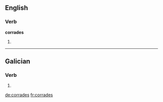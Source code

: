 ==English==

===Verb===
'''corrades'''

# {{third-person singular of|corrade}}

----

==Galician==

===Verb===
{{gl-verb-form}}

# {{conjugation of|[[correr#Galician|correr]]||2|p|pres|sub}}

[[de:corrades]]
[[fr:corrades]]